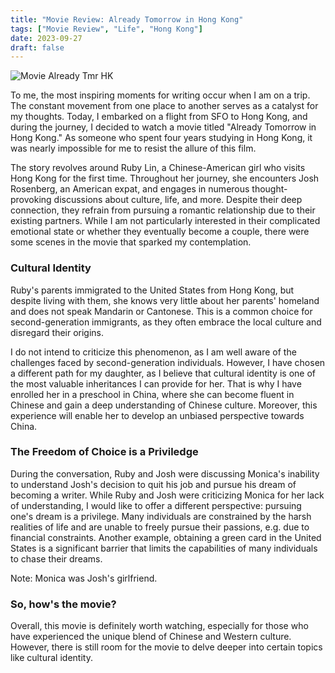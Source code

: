 ```yaml
---
title: "Movie Review: Already Tomorrow in Hong Kong"
tags: ["Movie Review", "Life", "Hong Kong"]
date: 2023-09-27
draft: false
---
```


![Movie Already Tmr HK](/static/images/blog/movie-reviews/already-tmr-hk.webp)

To me, the most inspiring moments for writing occur when I am on a trip. The constant movement from one place to another serves as a catalyst for my thoughts. Today, I embarked on a flight from SFO to Hong Kong, and during the journey, I decided to watch a movie titled "Already Tomorrow in Hong Kong." As someone who spent four years studying in Hong Kong, it was nearly impossible for me to resist the allure of this film.

The story revolves around Ruby Lin, a Chinese-American girl who visits Hong Kong for the first time. Throughout her journey, she encounters Josh Rosenberg, an American expat, and engages in numerous thought-provoking discussions about culture, life, and more. Despite their deep connection, they refrain from pursuing a romantic relationship due to their existing partners.
While I am not particularly interested in their complicated emotional state or whether they eventually become a couple, there were some scenes in the movie that sparked my contemplation.

### Cultural Identity

Ruby's parents immigrated to the United States from Hong Kong, but despite living with them, she knows very little about her parents' homeland and does not speak Mandarin or Cantonese. This is a common choice for second-generation immigrants, as they often embrace the local culture and disregard their origins.

I do not intend to criticize this phenomenon, as I am well aware of the challenges faced by second-generation individuals. However, I have chosen a different path for my daughter, as I believe that cultural identity is one of the most valuable inheritances I can provide for her. That is why I have enrolled her in a preschool in China, where she can become fluent in Chinese and gain a deep understanding of Chinese culture. Moreover, this experience will enable her to develop an unbiased perspective towards China.

### The Freedom of Choice is a Priviledge

During the conversation, Ruby and Josh were discussing Monica's inability to understand Josh's decision to quit his job and pursue his dream of becoming a writer. While Ruby and Josh were criticizing Monica for her lack of understanding, I would like to offer a different perspective: pursuing one's dream is a privilege. Many individuals are constrained by the harsh realities of life and are unable to freely pursue their passions, e.g. due to financial constraints. Another example, obtaining a green card in the United States is a significant barrier that limits the capabilities of many individuals to chase their dreams.

Note: Monica was Josh's girlfriend.

### So, how's the movie?

Overall, this movie is definitely worth watching, especially for those who have experienced the unique blend of Chinese and Western culture. However, there is still room for the movie to delve deeper into certain topics like cultural identity.
